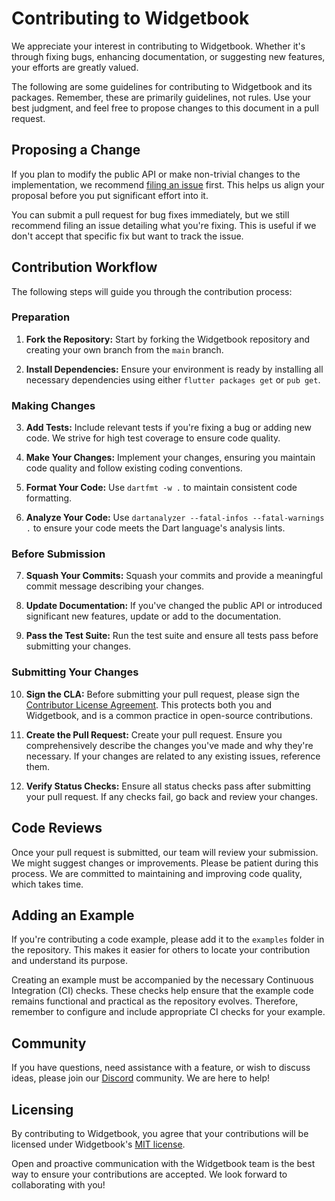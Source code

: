 # Contributing to Widgetbook

We appreciate your interest in contributing to Widgetbook. Whether it's through fixing bugs, enhancing documentation, or suggesting new features, your efforts are greatly valued.

The following are some guidelines for contributing to Widgetbook and its packages. Remember, these are primarily guidelines, not rules. Use your best judgment, and feel free to propose changes to this document in a pull request.

## Proposing a Change

If you plan to modify the public API or make non-trivial changes to the implementation, we recommend [filing an issue](https://github.com/widgetbook/widgetbook/issues) first. This helps us align your proposal before you put significant effort into it.

You can submit a pull request for bug fixes immediately, but we still recommend filing an issue detailing what you're fixing. This is useful if we don't accept that specific fix but want to track the issue.

## Contribution Workflow

The following steps will guide you through the contribution process:

### Preparation

1. **Fork the Repository:** Start by forking the Widgetbook repository and creating your own branch from the `main` branch.

2. **Install Dependencies:** Ensure your environment is ready by installing all necessary dependencies using either `flutter packages get` or `pub get`.

### Making Changes

3. **Add Tests:** Include relevant tests if you're fixing a bug or adding new code. We strive for high test coverage to ensure code quality.

4. **Make Your Changes:** Implement your changes, ensuring you maintain code quality and follow existing coding conventions.

5. **Format Your Code:** Use `dartfmt -w .` to maintain consistent code formatting.

6. **Analyze Your Code:** Use `dartanalyzer --fatal-infos --fatal-warnings .` to ensure your code meets the Dart language's analysis lints.

### Before Submission

7. **Squash Your Commits:** Squash your commits and provide a meaningful commit message describing your changes.

8. **Update Documentation:** If you've changed the public API or introduced significant new features, update or add to the documentation.

9. **Pass the Test Suite:** Run the test suite and ensure all tests pass before submitting your changes.

### Submitting Your Changes

10. **Sign the CLA:** Before submitting your pull request, please sign the [Contributor License Agreement](https://docs.google.com/forms/d/e/1FAIpQLScuRfjUzENsLsmQgqZlGLxMKbFi7zuXoPARyXytoyQrq7ntUw/viewform). This protects both you and Widgetbook, and is a common practice in open-source contributions.

11. **Create the Pull Request:** Create your pull request. Ensure you comprehensively describe the changes you've made and why they're necessary. If your changes are related to any existing issues, reference them.

12. **Verify Status Checks:** Ensure all status checks pass after submitting your pull request. If any checks fail, go back and review your changes.

## Code Reviews

Once your pull request is submitted, our team will review your submission. We might suggest changes or improvements. Please be patient during this process. We are committed to maintaining and improving code quality, which takes time.

## Adding an Example

If you're contributing a code example, please add it to the `examples` folder in the repository. This makes it easier for others to locate your contribution and understand its purpose.

Creating an example must be accompanied by the necessary Continuous Integration (CI) checks. These checks help ensure that the example code remains functional and practical as the repository evolves. Therefore, remember to configure and include appropriate CI checks for your example.

## Community

If you have questions, need assistance with a feature, or wish to discuss ideas, please join our [Discord](https://discord.gg/zT4AMStAJA) community. We are here to help!

## Licensing

By contributing to Widgetbook, you agree that your contributions will be licensed under Widgetbook's [MIT license](https://github.com/widgetbook/widgetbook/blob/main/LICENSE).

Open and proactive communication with the Widgetbook team is the best way to ensure your contributions are accepted. We look forward to collaborating with you!
